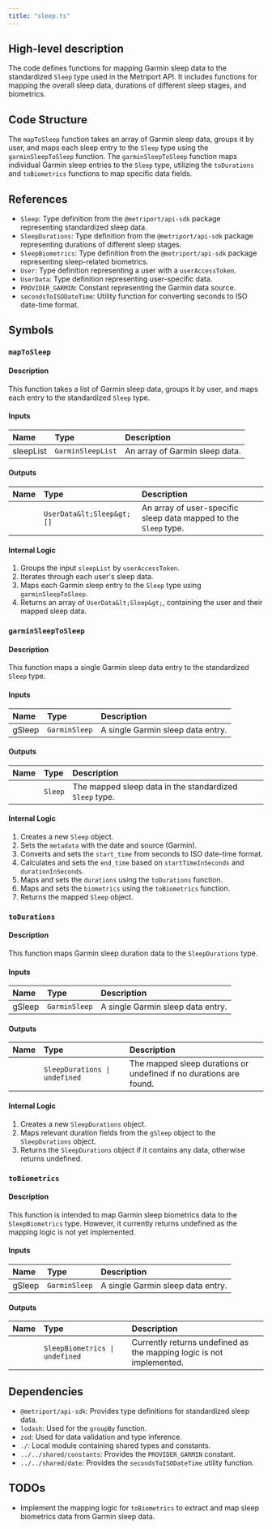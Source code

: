 ```yaml
---
title: "sleep.ts"
---
```


## High-level description
The code defines functions for mapping Garmin sleep data to the standardized `Sleep` type used in the Metriport API. It includes functions for mapping the overall sleep data, durations of different sleep stages, and biometrics.

## Code Structure
The `mapToSleep` function takes an array of Garmin sleep data, groups it by user, and maps each sleep entry to the `Sleep` type using the `garminSleepToSleep` function. The `garminSleepToSleep` function maps individual Garmin sleep entries to the `Sleep` type, utilizing the `toDurations` and `toBiometrics` functions to map specific data fields.

## References
- `Sleep`: Type definition from the `@metriport/api-sdk` package representing standardized sleep data.
- `SleepDurations`: Type definition from the `@metriport/api-sdk` package representing durations of different sleep stages.
- `SleepBiometrics`: Type definition from the `@metriport/api-sdk` package representing sleep-related biometrics.
- `User`: Type definition representing a user with a `userAccessToken`.
- `UserData`: Type definition representing user-specific data.
- `PROVIDER_GARMIN`: Constant representing the Garmin data source.
- `secondsToISODateTime`: Utility function for converting seconds to ISO date-time format.

## Symbols

### `mapToSleep`
#### Description
This function takes a list of Garmin sleep data, groups it by user, and maps each entry to the standardized `Sleep` type.

#### Inputs
| Name | Type | Description |
|:-----|:-----|:------------|
| sleepList | `GarminSleepList` | An array of Garmin sleep data. |

#### Outputs
| Name | Type | Description |
|:-----|:-----|:------------|
|  | `UserData&lt;Sleep&gt;[]` | An array of user-specific sleep data mapped to the `Sleep` type. |

#### Internal Logic
1. Groups the input `sleepList` by `userAccessToken`.
2. Iterates through each user's sleep data.
3. Maps each Garmin sleep entry to the `Sleep` type using `garminSleepToSleep`.
4. Returns an array of `UserData&lt;Sleep&gt;`, containing the user and their mapped sleep data.

### `garminSleepToSleep`
#### Description
This function maps a single Garmin sleep data entry to the standardized `Sleep` type.

#### Inputs
| Name | Type | Description |
|:-----|:-----|:------------|
| gSleep | `GarminSleep` | A single Garmin sleep data entry. |

#### Outputs
| Name | Type | Description |
|:-----|:-----|:------------|
|  | `Sleep` | The mapped sleep data in the standardized `Sleep` type. |

#### Internal Logic
1. Creates a new `Sleep` object.
2. Sets the `metadata` with the date and source (Garmin).
3. Converts and sets the `start_time` from seconds to ISO date-time format.
4. Calculates and sets the `end_time` based on `startTimeInSeconds` and `durationInSeconds`.
5. Maps and sets the `durations` using the `toDurations` function.
6. Maps and sets the `biometrics` using the `toBiometrics` function.
7. Returns the mapped `Sleep` object.

### `toDurations`
#### Description
This function maps Garmin sleep duration data to the `SleepDurations` type.

#### Inputs
| Name | Type | Description |
|:-----|:-----|:------------|
| gSleep | `GarminSleep` | A single Garmin sleep data entry. |

#### Outputs
| Name | Type | Description |
|:-----|:-----|:------------|
|  | `SleepDurations \| undefined` | The mapped sleep durations or undefined if no durations are found. |

#### Internal Logic
1. Creates a new `SleepDurations` object.
2. Maps relevant duration fields from the `gSleep` object to the `SleepDurations` object.
3. Returns the `SleepDurations` object if it contains any data, otherwise returns undefined.

### `toBiometrics`
#### Description
This function is intended to map Garmin sleep biometrics data to the `SleepBiometrics` type. However, it currently returns undefined as the mapping logic is not yet implemented.

#### Inputs
| Name | Type | Description |
|:-----|:-----|:------------|
| gSleep | `GarminSleep` | A single Garmin sleep data entry. |

#### Outputs
| Name | Type | Description |
|:-----|:-----|:------------|
|  | `SleepBiometrics \| undefined` | Currently returns undefined as the mapping logic is not implemented. |

## Dependencies
- `@metriport/api-sdk`: Provides type definitions for standardized sleep data.
- `lodash`: Used for the `groupBy` function.
- `zod`: Used for data validation and type inference.
- `./`: Local module containing shared types and constants.
- `../../shared/constants`: Provides the `PROVIDER_GARMIN` constant.
- `../../shared/date`: Provides the `secondsToISODateTime` utility function.

## TODOs
- Implement the mapping logic for `toBiometrics` to extract and map sleep biometrics data from Garmin sleep data.
